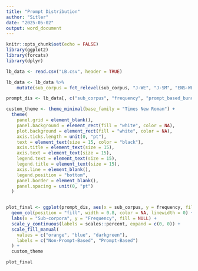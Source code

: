 ```yaml
---
title: "Prompt Distribution"
author: "Sitler"
date: "2025-05-02"
output: word_document
---
```

```r
knitr::opts_chunk$set(echo = FALSE)
library(ggplot2)
library(forcats)
library(dplyr)

lb_data <- read.csv("LB.csv", header = TRUE)

lb_data <- lb_data %>%
    mutate(sub_corpus = fct_relevel(sub_corpus, "J-WE", "J-SM", "ENS-WE", "ENS-SM"))

prompt_dis <- lb_data[, c("sub_corpus", "frequency", "prompt_based_bundle")]
```


```r
custom_theme <- theme_minimal(base_family = "Times New Roman") +
  theme(
    panel.grid = element_blank(),
    panel.background = element_rect(fill = "white", color = NA),
    plot.background = element_rect(fill = "white", color = NA),
    axis.ticks.length = unit(0, "pt"),
    text = element_text(size = 15, color = "black"),
    axis.title = element_text(size = 15),
    axis.text = element_text(size = 15),
    legend.text = element_text(size = 15),
    legend.title = element_text(size = 15),
    axis.line = element_blank(),
    legend.position = "bottom",
    panel.border = element_blank(),
    panel.spacing = unit(0, "pt")
  )


plot_final <- ggplot(prompt_dis, aes(x = sub_corpus, y = frequency, fill = prompt_based_bundle)) +
  geom_col(position = "fill", width = 0.8, color = NA, linewidth = 0) +
  labs(x = "Sub-corpora", y = "Frequency", fill = NULL) +
  scale_y_continuous(labels = scales::percent, expand = c(0, 0)) +
  scale_fill_manual(
    values = c("orange", "blue", "darkgreen"),
    labels = c("Non-Prompt-Based", "Prompt-Based")
  ) +
  custom_theme

plot_final


```